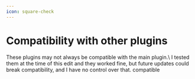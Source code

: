 ```yaml
---
icon: square-check
---
```


# Compatibility with other plugins


<Note>
These plugins may not always be compatible with the main plugin.\
I tested them at the time of this edit and they worked fine, but future updates could break compatibility, and I have no control over that.
</Note>



<Card title="compatible" icon="text" href="/compatible/">
compatible
</Card>



<Card title="not-compatible.md" icon="text" href="/not-compatible">
</Card>

